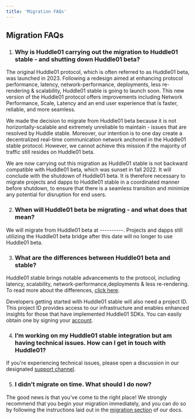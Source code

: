 ```yaml
---
title: 'Migration FAQs'
---
```


## Migration FAQs

1. ### Why is Huddle01 carrying out the migration to Huddle01 stable - and shutting down Huddle01 beta?

The original Huddle01 protocol, which is often referred to as Huddle01 beta, was launched in 2023. 
Following a redesign aimed at enhancing protocol performance, latency, network-performance, deployments, less re-rendering & scalability, Huddle01 stable is going to launch soon. 
This new version of the Huddle01 protocol offers improvements including Network Performance, Scale, Latency and an end user experience that is faster, reliable, and more seamless.


We made the decision to migrate from Huddle01 beta because it is not horizontally-scalable and extremely unreliable to maintain - issues that are resolved by Huddle stable.
 Moreover, our intention is to one day create a decentralized real-time communication network anchored in the Huddle01 stable protocol. 
However, we cannot achieve this mission if the majority of traffic still resides on Huddle01 beta.


We are now carrying out this migration as Huddle01 stable is not backward compatible with Huddle01 beta, which was sunset in fall 2022.
It will conclude with the shutdown of Huddle01 beta. It is therefore necessary to migrate projects and dapps to Huddle01 stable in a coordinated manner before shutdown, to ensure that there is a seamless transition and minimize any potential for disruption for end users.

2. ### When will Huddle01 beta  be migrating - and what does that mean?
We will migrate from Huddle01 beta at ----------. Projects and dapps still utilizing the Huddle01 beta bridge after this date will no longer to use Huddle01 beta.


3. ### What are the differences between Huddle01 beta and stable?
Huddle01 stable brings notable advancements to the protocol, including latency, scalability, network-performance,deployments & less re-rendering. To read more about the differences, [click here](../get-started.mdx).

Developers getting started with Huddle01 stable will also need a project ID. This project ID provides access to our infrastructure and enables enhanced insights for those that have implemented Huddle01 SDKs.
You can easily obtain one by signing your [account](../api-keys).


4. ### I’m working on my Huddle01 stable integration but am having technical issues. How can I get in touch with Huddle01?
If you're experiencing technical issues, please open a discussion in our designated [support channel](https://discord.com/invite/huddle01-890224574761926756).



5. ### I didn’t migrate on time. What should I do now?
The good news is that you’ve come to the right place! 
We strongly recommend that you begin your migration immediately, and you can do so by following the instructions laid out in the [migration section](../migration.mdx) of our docs.

